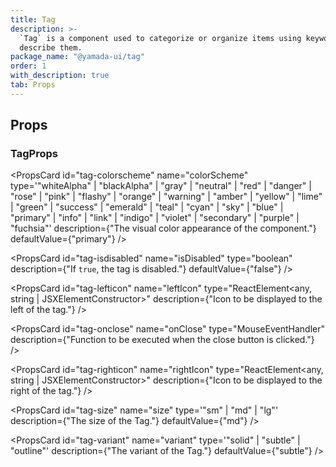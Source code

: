 ```yaml
---
title: Tag
description: >-
  `Tag` is a component used to categorize or organize items using keywords that
  describe them.
package_name: "@yamada-ui/tag"
order: 1
with_description: true
tab: Props
---
```


## Props

### TagProps

<PropsCard id="tag-_accept" name="_accept" type="CSSUIObject" />

<PropsCard id="tag-_active" name="_active" type="CSSUIObject" />

<PropsCard id="tag-_after" name="_after" type="CSSUIObject" />

<PropsCard id="tag-_anylink" name="_anyLink" type="CSSUIObject" />

<PropsCard id="tag-_autofill" name="_autofill" type="CSSUIObject" />

<PropsCard id="tag-_backdrop" name="_backdrop" type="CSSUIObject" />

<PropsCard id="tag-_before" name="_before" type="CSSUIObject" />

<PropsCard id="tag-_between" name="_between" type="CSSUIObject" />

<PropsCard id="tag-_blank" name="_blank" type="CSSUIObject" />

<PropsCard id="tag-_checked" name="_checked" type="CSSUIObject" />

<PropsCard id="tag-_cue" name="_cue" type="CSSUIObject" />

<PropsCard id="tag-_cueregion" name="_cueRegion" type="CSSUIObject" />

<PropsCard id="tag-_dark" name="_dark" type="CSSUIObject" />

<PropsCard id="tag-_default" name="_default" type="CSSUIObject" />

<PropsCard id="tag-_disabled" name="_disabled" type="CSSUIObject" />

<PropsCard id="tag-_empty" name="_empty" type="CSSUIObject" />

<PropsCard id="tag-_enabled" name="_enabled" type="CSSUIObject" />

<PropsCard id="tag-_end" name="_end" type="CSSUIObject" />

<PropsCard id="tag-_even" name="_even" type="CSSUIObject" />

<PropsCard id="tag-_expanded" name="_expanded" type="CSSUIObject" />

<PropsCard id="tag-_fileselector" name="_fileSelector" type="CSSUIObject" />

<PropsCard id="tag-_filled" name="_filled" type="CSSUIObject" />

<PropsCard id="tag-_first" name="_first" type="CSSUIObject" />

<PropsCard id="tag-_firstletter" name="_firstLetter" type="CSSUIObject" />

<PropsCard id="tag-_firstline" name="_firstLine" type="CSSUIObject" />

<PropsCard id="tag-_focus" name="_focus" type="CSSUIObject" />

<PropsCard id="tag-_focusvisible" name="_focusVisible" type="CSSUIObject" />

<PropsCard id="tag-_focuswithin" name="_focusWithin" type="CSSUIObject" />

<PropsCard id="tag-_fullscreen" name="_fullScreen" type="CSSUIObject" />

<PropsCard id="tag-_grabbed" name="_grabbed" type="CSSUIObject" />

<PropsCard id="tag-_groupaccept" name="_groupAccept" type="CSSUIObject" />

<PropsCard id="tag-_groupactive" name="_groupActive" type="CSSUIObject" />

<PropsCard id="tag-_groupblank" name="_groupBlank" type="CSSUIObject" />

<PropsCard id="tag-_groupchecked" name="_groupChecked" type="CSSUIObject" />

<PropsCard id="tag-_groupdisabled" name="_groupDisabled" type="CSSUIObject" />

<PropsCard id="tag-_groupenabled" name="_groupEnabled" type="CSSUIObject" />

<PropsCard id="tag-_groupexpanded" name="_groupExpanded" type="CSSUIObject" />

<PropsCard id="tag-_groupfocus" name="_groupFocus" type="CSSUIObject" />

<PropsCard
  id="tag-_groupfocusvisible"
  name="_groupFocusVisible"
  type="CSSUIObject"
/>

<PropsCard
  id="tag-_groupfocuswithin"
  name="_groupFocusWithin"
  type="CSSUIObject"
/>

<PropsCard id="tag-_groupgrabbed" name="_groupGrabbed" type="CSSUIObject" />

<PropsCard
  id="tag-_grouphorizontal"
  name="_groupHorizontal"
  type="CSSUIObject"
/>

<PropsCard id="tag-_grouphover" name="_groupHover" type="CSSUIObject" />

<PropsCard id="tag-_groupidle" name="_groupIdle" type="CSSUIObject" />

<PropsCard id="tag-_groupinvalid" name="_groupInvalid" type="CSSUIObject" />

<PropsCard id="tag-_grouploaded" name="_groupLoaded" type="CSSUIObject" />

<PropsCard id="tag-_grouploading" name="_groupLoading" type="CSSUIObject" />

<PropsCard id="tag-_groupoptional" name="_groupOptional" type="CSSUIObject" />

<PropsCard
  id="tag-_groupplaceholdershown"
  name="_groupPlaceholderShown"
  type="CSSUIObject"
/>

<PropsCard id="tag-_grouppressed" name="_groupPressed" type="CSSUIObject" />

<PropsCard id="tag-_groupreadonly" name="_groupReadOnly" type="CSSUIObject" />

<PropsCard id="tag-_groupreadwrite" name="_groupReadWrite" type="CSSUIObject" />

<PropsCard id="tag-_groupreject" name="_groupReject" type="CSSUIObject" />

<PropsCard id="tag-_grouprequired" name="_groupRequired" type="CSSUIObject" />

<PropsCard id="tag-_groupselected" name="_groupSelected" type="CSSUIObject" />

<PropsCard
  id="tag-_groupuserinvalid"
  name="_groupUserInvalid"
  type="CSSUIObject"
/>

<PropsCard id="tag-_groupvalid" name="_groupValid" type="CSSUIObject" />

<PropsCard id="tag-_groupvertical" name="_groupVertical" type="CSSUIObject" />

<PropsCard id="tag-_hidden" name="_hidden" type="CSSUIObject" />

<PropsCard id="tag-_holiday" name="_holiday" type="CSSUIObject" />

<PropsCard id="tag-_horizontal" name="_horizontal" type="CSSUIObject" />

<PropsCard id="tag-_hover" name="_hover" type="CSSUIObject" />

<PropsCard id="tag-_idle" name="_idle" type="CSSUIObject" />

<PropsCard id="tag-_indeterminate" name="_indeterminate" type="CSSUIObject" />

<PropsCard id="tag-_inrange" name="_inRange" type="CSSUIObject" />

<PropsCard id="tag-_invalid" name="_invalid" type="CSSUIObject" />

<PropsCard id="tag-_last" name="_last" type="CSSUIObject" />

<PropsCard id="tag-_light" name="_light" type="CSSUIObject" />

<PropsCard id="tag-_link" name="_link" type="CSSUIObject" />

<PropsCard id="tag-_loaded" name="_loaded" type="CSSUIObject" />

<PropsCard id="tag-_loading" name="_loading" type="CSSUIObject" />

<PropsCard id="tag-_marker" name="_marker" type="CSSUIObject" />

<PropsCard id="tag-_mediadark" name="_mediaDark" type="CSSUIObject" />

<PropsCard id="tag-_medialight" name="_mediaLight" type="CSSUIObject" />

<PropsCard
  id="tag-_mediareducemotion"
  name="_mediaReduceMotion"
  type="CSSUIObject"
/>

<PropsCard id="tag-_modal" name="_modal" type="CSSUIObject" />

<PropsCard id="tag-_nativeactive" name="_nativeActive" type="CSSUIObject" />

<PropsCard id="tag-_nativechecked" name="_nativeChecked" type="CSSUIObject" />

<PropsCard id="tag-_nativedisabled" name="_nativeDisabled" type="CSSUIObject" />

<PropsCard id="tag-_nativefocus" name="_nativeFocus" type="CSSUIObject" />

<PropsCard
  id="tag-_nativefocusvisible"
  name="_nativeFocusVisible"
  type="CSSUIObject"
/>

<PropsCard
  id="tag-_nativefocuswithin"
  name="_nativeFocusWithin"
  type="CSSUIObject"
/>

<PropsCard id="tag-_nativehidden" name="_nativeHidden" type="CSSUIObject" />

<PropsCard id="tag-_nativehover" name="_nativeHover" type="CSSUIObject" />

<PropsCard id="tag-_nativereadonly" name="_nativeReadOnly" type="CSSUIObject" />

<PropsCard id="tag-_nativetarget" name="_nativeTarget" type="CSSUIObject" />

<PropsCard id="tag-_nativevalid" name="_nativeValid" type="CSSUIObject" />

<PropsCard id="tag-_notfirst" name="_notFirst" type="CSSUIObject" />

<PropsCard id="tag-_notlast" name="_notLast" type="CSSUIObject" />

<PropsCard id="tag-_nottarget" name="_notTarget" type="CSSUIObject" />

<PropsCard id="tag-_odd" name="_odd" type="CSSUIObject" />

<PropsCard id="tag-_only" name="_only" type="CSSUIObject" />

<PropsCard id="tag-_optional" name="_optional" type="CSSUIObject" />

<PropsCard id="tag-_outrange" name="_outRange" type="CSSUIObject" />

<PropsCard id="tag-_outside" name="_outside" type="CSSUIObject" />

<PropsCard id="tag-_paused" name="_paused" type="CSSUIObject" />

<PropsCard id="tag-_peeraccept" name="_peerAccept" type="CSSUIObject" />

<PropsCard id="tag-_peeractive" name="_peerActive" type="CSSUIObject" />

<PropsCard id="tag-_peerblank" name="_peerBlank" type="CSSUIObject" />

<PropsCard id="tag-_peerchecked" name="_peerChecked" type="CSSUIObject" />

<PropsCard id="tag-_peerdisabled" name="_peerDisabled" type="CSSUIObject" />

<PropsCard id="tag-_peerenabled" name="_peerEnabled" type="CSSUIObject" />

<PropsCard id="tag-_peerexpanded" name="_peerExpanded" type="CSSUIObject" />

<PropsCard id="tag-_peerfocus" name="_peerFocus" type="CSSUIObject" />

<PropsCard
  id="tag-_peerfocusvisible"
  name="_peerFocusVisible"
  type="CSSUIObject"
/>

<PropsCard
  id="tag-_peerfocuswithin"
  name="_peerFocusWithin"
  type="CSSUIObject"
/>

<PropsCard id="tag-_peergrabbed" name="_peerGrabbed" type="CSSUIObject" />

<PropsCard id="tag-_peerhorizontal" name="_peerHorizontal" type="CSSUIObject" />

<PropsCard id="tag-_peerhover" name="_peerHover" type="CSSUIObject" />

<PropsCard id="tag-_peeridle" name="_peerIdle" type="CSSUIObject" />

<PropsCard id="tag-_peerinvalid" name="_peerInvalid" type="CSSUIObject" />

<PropsCard id="tag-_peerloaded" name="_peerLoaded" type="CSSUIObject" />

<PropsCard id="tag-_peerloading" name="_peerLoading" type="CSSUIObject" />

<PropsCard id="tag-_peeroptional" name="_peerOptional" type="CSSUIObject" />

<PropsCard
  id="tag-_peerplaceholdershown"
  name="_peerPlaceholderShown"
  type="CSSUIObject"
/>

<PropsCard id="tag-_peerpressed" name="_peerPressed" type="CSSUIObject" />

<PropsCard id="tag-_peerreadonly" name="_peerReadOnly" type="CSSUIObject" />

<PropsCard id="tag-_peerreadwrite" name="_peerReadWrite" type="CSSUIObject" />

<PropsCard id="tag-_peerreject" name="_peerReject" type="CSSUIObject" />

<PropsCard id="tag-_peerrequired" name="_peerRequired" type="CSSUIObject" />

<PropsCard id="tag-_peerselected" name="_peerSelected" type="CSSUIObject" />

<PropsCard
  id="tag-_peeruserinvalid"
  name="_peerUserInvalid"
  type="CSSUIObject"
/>

<PropsCard id="tag-_peervalid" name="_peerValid" type="CSSUIObject" />

<PropsCard id="tag-_peervertical" name="_peerVertical" type="CSSUIObject" />

<PropsCard id="tag-_picture" name="_picture" type="CSSUIObject" />

<PropsCard id="tag-_placeholder" name="_placeholder" type="CSSUIObject" />

<PropsCard
  id="tag-_placeholdershown"
  name="_placeholderShown"
  type="CSSUIObject"
/>

<PropsCard id="tag-_playing" name="_playing" type="CSSUIObject" />

<PropsCard id="tag-_pressed" name="_pressed" type="CSSUIObject" />

<PropsCard id="tag-_print" name="_print" type="CSSUIObject" />

<PropsCard id="tag-_readonly" name="_readOnly" type="CSSUIObject" />

<PropsCard id="tag-_readwrite" name="_readWrite" type="CSSUIObject" />

<PropsCard id="tag-_reject" name="_reject" type="CSSUIObject" />

<PropsCard id="tag-_required" name="_required" type="CSSUIObject" />

<PropsCard id="tag-_ripple" name="_ripple" type="CSSUIObject" />

<PropsCard id="tag-_scrollbar" name="_scrollbar" type="CSSUIObject" />

<PropsCard
  id="tag-_scrollbarbutton"
  name="_scrollbarButton"
  type="CSSUIObject"
/>

<PropsCard
  id="tag-_scrollbarcorner"
  name="_scrollbarCorner"
  type="CSSUIObject"
/>

<PropsCard id="tag-_scrollbarthumb" name="_scrollbarThumb" type="CSSUIObject" />

<PropsCard id="tag-_scrollbartrack" name="_scrollbarTrack" type="CSSUIObject" />

<PropsCard
  id="tag-_scrollbartrackpiece"
  name="_scrollbarTrackPiece"
  type="CSSUIObject"
/>

<PropsCard id="tag-_selected" name="_selected" type="CSSUIObject" />

<PropsCard id="tag-_selection" name="_selection" type="CSSUIObject" />

<PropsCard id="tag-_start" name="_start" type="CSSUIObject" />

<PropsCard id="tag-_target" name="_target" type="CSSUIObject" />

<PropsCard id="tag-_today" name="_today" type="CSSUIObject" />

<PropsCard id="tag-_userinvalid" name="_userInvalid" type="CSSUIObject" />

<PropsCard id="tag-_valid" name="_valid" type="CSSUIObject" />

<PropsCard id="tag-_vertical" name="_vertical" type="CSSUIObject" />

<PropsCard id="tag-_visited" name="_visited" type="CSSUIObject" />

<PropsCard id="tag-_weekend" name="_weekend" type="CSSUIObject" />

<PropsCard
  id="tag-colorscheme"
  name="colorScheme"
  type='"whiteAlpha" | "blackAlpha" | "gray" | "neutral" | "red" | "danger" | "rose" | "pink" | "flashy" | "orange" | "warning" | "amber" | "yellow" | "lime" | "green" | "success" | "emerald" | "teal" | "cyan" | "sky" | "blue" | "primary" | "info" | "link" | "indigo" | "violet" | "secondary" | "purple" | "fuchsia"'
  description={"The visual color appearance of the component."}
  defaultValue={"primary"}
/>

<PropsCard
  id="tag-isdisabled"
  name="isDisabled"
  type="boolean"
  description={"If `true`, the tag is disabled."}
  defaultValue={"false"}
/>

<PropsCard
  id="tag-lefticon"
  name="leftIcon"
  type="ReactElement<any, string | JSXElementConstructor<any>>"
  description={"Icon to be displayed to the left of the tag."}
/>

<PropsCard
  id="tag-onclose"
  name="onClose"
  type="MouseEventHandler<HTMLElement>"
  description={"Function to be executed when the close button is clicked."}
/>

<PropsCard
  id="tag-righticon"
  name="rightIcon"
  type="ReactElement<any, string | JSXElementConstructor<any>>"
  description={"Icon to be displayed to the right of the tag."}
/>

<PropsCard
  id="tag-size"
  name="size"
  type='"sm" | "md" | "lg"'
  description={"The size of the Tag."}
  defaultValue={"md"}
/>

<PropsCard
  id="tag-variant"
  name="variant"
  type='"solid" | "subtle" | "outline"'
  description={"The variant of the Tag."}
  defaultValue={"subtle"}
/>
